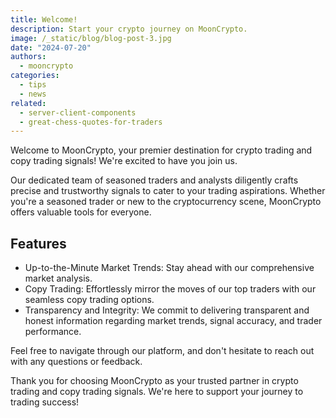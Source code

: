 ```yaml
---
title: Welcome!
description: Start your crypto journey on MoonCrypto.
image: /_static/blog/blog-post-3.jpg
date: "2024-07-20"
authors:
  - mooncrypto
categories:
  - tips
  - news
related:
  - server-client-components
  - great-chess-quotes-for-traders
---
```


Welcome to MoonCrypto, your premier destination for crypto trading and copy trading signals! We're excited to have you join us.

Our dedicated team of seasoned traders and analysts diligently crafts precise and trustworthy signals to cater to your trading aspirations. Whether you're a seasoned trader or new to the cryptocurrency scene, MoonCrypto offers valuable tools for everyone.

## Features

- Up-to-the-Minute Market Trends: Stay ahead with our comprehensive market analysis.
- Copy Trading: Effortlessly mirror the moves of our top traders with our seamless copy trading options.
- Transparency and Integrity: We commit to delivering transparent and honest information regarding market trends, signal accuracy, and trader performance.

Feel free to navigate through our platform, and don't hesitate to reach out with any questions or feedback.

Thank you for choosing MoonCrypto as your trusted partner in crypto trading and copy trading signals. We're here to support your journey to trading success!
